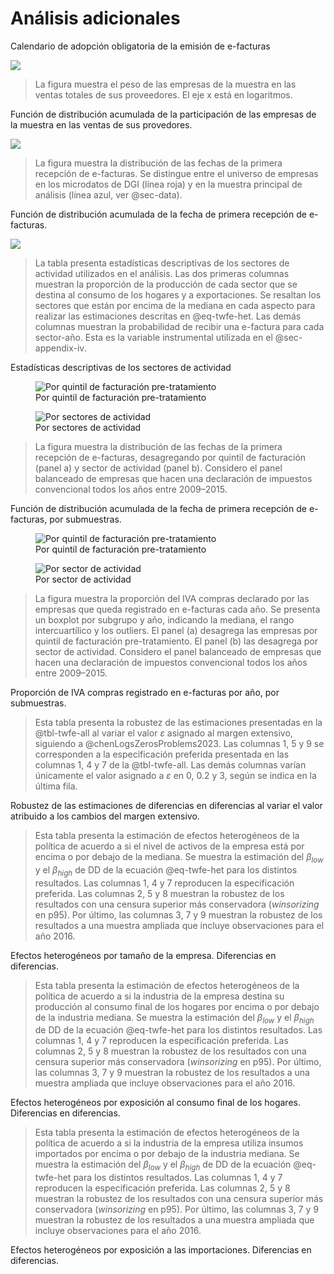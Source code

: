 \renewcommand\thefigure{\thechapter.\arabic{figure}}
\renewcommand\thetable{\thechapter.\arabic{table}}
\setcounter{figure}{0}
\setcounter{table}{0}

# Análisis adicionales

::: {#tbl-policy-adoption-schedule}

\resizebox{\textwidth}{!}{\input{../../out/tables/policy_adoption_schedule.tex}}

Calendario de adopción obligatoria de la emisión de e-facturas
:::

::: {#fig-small-players}

![](../../out/figures/small_players.all.png)

> \scriptsize \textbf{Notas:} La figura muestra el peso de las empresas de la muestra en las ventas totales de sus proveedores. El eje x está en logaritmos.

Función de distribución acumulada de la participación de las empresas de la muestra en las ventas de sus provedores.
:::

::: {#fig-adoption-inSample}

![](../../out/figures/takeup.in_sample.png)

> \scriptsize \textbf{Notas:} La figura muestra la distribución de las fechas de la primera recepción de e-facturas. Se distingue entre el universo de empresas en los microdatos de DGI (línea roja) y en la muestra principal de análisis (línea azul, ver @sec-data).

Función de distribución acumulada de la fecha de primera recepción de e-facturas.
:::

::: {#tbl-industry-summary}

![](../../out/tables/industry_summary.png)

> \scriptsize \textbf{Notas:} La tabla presenta estadísticas descriptivas de los sectores de actividad utilizados en el análisis. Las dos primeras columnas muestran la proporción de la producción de cada sector que se destina al consumo de los hogares y a exportaciones. Se resaltan los sectores que están por encima de la mediana en cada aspecto para realizar las estimaciones descritas en @eq-twfe-het. Las demás columnas muestran la probabilidad de recibir una e-factura para cada sector-año. Esta es la variable instrumental utilizada en el @sec-appendix-iv.

Estadísticas descriptivas de los sectores de actividad
:::

::: {#fig-takeup-by layout="[[1,1], [1]]"}

![Por quintil de facturación pre-tratamiento](../../out/figures/takeup.by_size.png)

![Por sectores de actividad](../../out/figures/takeup.by_industry.png)

> \scriptsize \textbf{Notas:} La figura muestra la distribución de las fechas de la primera recepción de e-facturas, desagregando por quintil de facturación (panel a) y sector de actividad (panel b). Considero el panel balanceado de empresas que hacen una declaración de impuestos convencional todos los años entre 2009–2015.

Función de distribución acumulada de la fecha de primera recepción de e-facturas, por submuestras.
:::

::: {#fig-reception-intensity-by layout="[[1,1], [1]]"}

![Por quintil de facturación pre-tratamiento](../../out/figures/reception_intensity.by_size.png)

![Por sector de actividad](../../out/figures/reception_intensity.by_industry.png)

> \scriptsize \textbf{Notas:} La figura muestra la proporción del IVA compras declarado por las empresas que queda registrado en e-facturas cada año. Se presenta un boxplot por subgrupo y año, indicando la mediana, el rango intercuartílico y los outliers. El panel (a) desagrega las empresas por quintil de facturación pre-tratamiento. El panel (b) las desagrega por sector de actividad. Considero el panel balanceado de empresas que hacen una declaración de impuestos convencional todos los años entre 2009–2015.

Proporción de IVA compras registrado en e-facturas por año, por submuestras.
:::

::: {#tbl-twfe-cr23}

\resizebox{\textwidth}{!}{\input{../../out/tables/twfe.y.all.overall_att.cr23.tex}}

> \scriptsize \textbf{Notas:} Esta tabla presenta la robustez de las estimaciones presentadas en la @tbl-twfe-all al variar el valor $\varepsilon$ asignado al margen extensivo, siguiendo a @chenLogsZerosProblems2023. Las columnas 1, 5 y 9 se corresponden a la especificación preferida presentada en las columnas 1, 4 y 7 de la @tbl-twfe-all. Las demás columnas varían únicamente el valor asignado a $\varepsilon$ en 0, 0.2 y 3, según se indica en la última fila.

Robustez de las estimaciones de diferencias en diferencias al variar el valor atribuido a los cambios del margen extensivo.
:::

::: {#tbl-twfe-het-size}

\resizebox{\textwidth}{!}{\input{../../out/tables/twfe.y.all.overall_att.by_size.tex}}

> \scriptsize \textbf{Notas:} Esta tabla presenta la estimación de efectos heterogéneos de la política de acuerdo a si el nivel de activos de la empresa está por encima o por debajo de la mediana. Se muestra la estimación del $\beta_{low}$ y el $\beta_{high}$ de DD de la ecuación @eq-twfe-het para los distintos resultados. Las columnas 1, 4 y 7 reproducen la especificación preferida. Las columnas 2, 5 y 8 muestran la robustez de los resultados con una censura superior más conservadora (*winsorizing* en p95). Por último, las columnas 3, 7 y 9 muestran la robustez de los resultados a una muestra ampliada que incluye observaciones para el año 2016.


Efectos heterogéneos por tamaño de la empresa. Diferencias en diferencias.
:::

::: {#tbl-twfe-het-industry}

\resizebox{\textwidth}{!}{\input{../../out/tables/twfe.y.all.overall_att.by_industry.tex}}

> \scriptsize \textbf{Notas:} Esta tabla presenta la estimación de efectos heterogéneos de la política de acuerdo a si la industria de la empresa destina su producción al consumo final de los hogares por encima o por debajo de la industria mediana. Se muestra la estimación del $\beta_{low}$ y el $\beta_{high}$ de DD de la ecuación @eq-twfe-het para los distintos resultados. Las columnas 1, 4 y 7 reproducen la especificación preferida. Las columnas 2, 5 y 8 muestran la robustez de los resultados con una censura superior más conservadora (*winsorizing* en p95). Por último, las columnas 3, 7 y 9 muestran la robustez de los resultados a una muestra ampliada que incluye observaciones para el año 2016.

Efectos heterogéneos por exposición al consumo final de los hogares. Diferencias en diferencias.
:::

::: {#tbl-twfe-het-imports}

\resizebox{\textwidth}{!}{\input{../../out/tables/twfe.y.all.overall_att.by_imports.tex}}

> \scriptsize \textbf{Notas:} Esta tabla presenta la estimación de efectos heterogéneos de la política de acuerdo a si la industria de la empresa utiliza insumos importados por encima o por debajo de la industria mediana. Se muestra la estimación del $\beta_{low}$ y el $\beta_{high}$ de DD de la ecuación @eq-twfe-het para los distintos resultados. Las columnas 1, 4 y 7 reproducen la especificación preferida. Las columnas 2, 5 y 8 muestran la robustez de los resultados con una censura superior más conservadora (*winsorizing* en p95). Por último, las columnas 3, 7 y 9 muestran la robustez de los resultados a una muestra ampliada que incluye observaciones para el año 2016.

Efectos heterogéneos por exposición a las importaciones. Diferencias en diferencias.
:::
